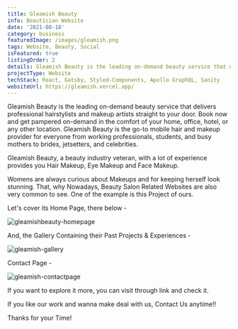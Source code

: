 ```yaml
---
title: Gleamish Beauty
info: Beautician Website
date: '2021-08-18'
category: business
featuredImage: /images/gleamish.png
tags: Website, Beauty, Social
isFeatured: true
listingOrder: 2
details: Gleamish Beauty is the leading on-demand beauty service that delivers professional hairstylists and makeup artists straight to your door, provided socially on internet.
projectType: Website
techStack: React, Gatsby, Styled-Components, Apollo GraphQL, Sanity
websiteUrl: https://gleamish.vercel.app/
---
```


Gleamish Beauty is the leading on-demand beauty service that delivers professional hairstylists and makeup artists straight to your door. Book now and get pampered on-demand in the comfort of your home, office, hotel, or any other location. Gleamish Beauty is the go-to mobile hair and makeup provider for everyone from working professionals, students, and busy mothers to brides, jetsetters, and celebrities.

Gleamish Beauty, a beauty industry veteran, with a lot of experience provides you Hair Makeup, Eye Makeup and Face Makeup.

Womens are always curious about Makeups and for keeping herself look stunning. That, why Nowadays, Beauty Salon Related Websites are also very common to see. One of the example is this Project of ours.

Let's cover its Home Page, there below -

![gleamishbeauty-homepage](../images/gleamish-homepage.jpeg)

And, the Gallery Containing their Past Projects & Experiences -

![gleamish-gallery](../images/gleamish-gallery.jpeg)

Contact Page -

![gleamish-contactpage](../images/gleamish-contactpage.jpeg)

If you want to explore it more, you can visit through link and check it.

If you like our work and wanna make deal with us, Contact Us anytime!!

Thanks for your Time!
